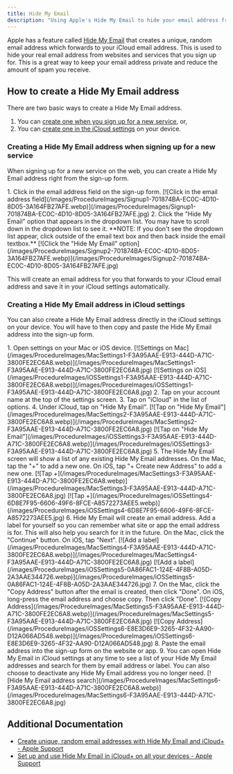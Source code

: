 ```yaml
---
title: Hide My Email
description: "Using Apple's Hide My Email to hide your email address from websites"
---
```



Apple has a feature called [Hide My Email](https://support.apple.com/en-us/102548) that creates a unique, random email address which forwards to your iCloud email address. This is used to hide your real email address from websites and services that you sign up for. This is a great way to keep your email address private and reduce the amount of spam you receive.

## How to create a Hide My Email address

There are two basic ways to create a Hide My Email address.

1. You can [create one when you sign up for a new service](#creating-a-hide-my-email-address-when-signing-up-for-a-new-service), or,
2. You can [create one in the iCloud settings](#creating-a-hide-my-email-address-in-icloud-settings) on your device.

### Creating a Hide My Email address when signing up for a new service

When signing up for a new service on the web, you can create a Hide My Email address right from the sign-up form.

<Steps>
  1. Click in the email address field on the sign-up form. [![Click in the email
  address
  field](/images/ProcedureImages/Signup1-701874BA-EC0C-4D10-8D05-3A164FB27AFE.webp)](/images/ProcedureImages/Signup1-701874BA-EC0C-4D10-8D05-3A164FB27AFE.jpg)
  2. Click the "Hide My Email" option that appears in the dropdown list. You may
  have to scroll down in the dropdown list to see it. **NOTE: If you don't see
  the dropdown list appear, click outside of the email text box and then back
  inside the email textbox.** [![Click the "Hide My Email"
  option](/images/ProcedureImages/Signup2-701874BA-EC0C-4D10-8D05-3A164FB27AFE.webp)](/images/ProcedureImages/Signup2-701874BA-EC0C-4D10-8D05-3A164FB27AFE.jpg)
</Steps>

This will create an email address for you that forwards to your iCloud email address and save it in your iCloud settings automatically.

### Creating a Hide My Email address in iCloud settings

You can also create a Hide My Email address directly in the iCloud settings on your device. You will have to then copy and paste the Hide My Email address into the sign-up form.

<Steps>
  1. Open settings on your Mac or iOS device. [![Settings on
  Mac](/images/ProcedureImages/MacSettings1-F3A95AAE-E913-444D-A71C-3800FE2EC6A8.webp)](/images/ProcedureImages/MacSettings1-F3A95AAE-E913-444D-A71C-3800FE2EC6A8.jpg)
  [![Settings on
  iOS](/images/ProcedureImages/iOSSettings1-F3A95AAE-E913-444D-A71C-3800FE2EC6A8.webp)](/images/ProcedureImages/iOSSettings1-F3A95AAE-E913-444D-A71C-3800FE2EC6A8.jpg)
  2. Tap on your account name at the top of the settings screen. 3. Tap on
  "iCloud" in the list of options. 4. Under iCloud, tap on "Hide My Email".
  [![Tap on "Hide My
  Email"](/images/ProcedureImages/MacSettings2-F3A95AAE-E913-444D-A71C-3800FE2EC6A8.webp)](/images/ProcedureImages/MacSettings2-F3A95AAE-E913-444D-A71C-3800FE2EC6A8.jpg)
  [![Tap on "Hide My
  Email"](/images/ProcedureImages/iOSSettings3-F3A95AAE-E913-444D-A71C-3800FE2EC6A8.webp)](/images/ProcedureImages/iOSSettings3-F3A95AAE-E913-444D-A71C-3800FE2EC6A8.jpg)
  5. The Hide My Email screen will show a list of any existing Hide My Email
  addresses. On the Mac, tap the "+" to add a new one. On iOS, tap "+ Create new
  Address" to add a new one. [![Tap
  +](/images/ProcedureImages/MacSettings3-F3A95AAE-E913-444D-A71C-3800FE2EC6A8.webp)](/images/ProcedureImages/MacSettings3-F3A95AAE-E913-444D-A71C-3800FE2EC6A8.jpg)
  [![Tap
  +](/images/ProcedureImages/iOSSettings4-6D8E7F95-6606-49F6-8FCE-A8572273AEE5.webp)](/images/ProcedureImages/iOSSettings4-6D8E7F95-6606-49F6-8FCE-A8572273AEE5.jpg)
  6. Hide My Email will create an email address. Add a label for yourself so you
  can remember what site or app the email address is for. This will also help
  you search for it in the future. On the Mac, click the "Continue" button. On
  iOS, tap "Next". [![Add a
  label](/images/ProcedureImages/MacSettings4-F3A95AAE-E913-444D-A71C-3800FE2EC6A8.webp)](/images/ProcedureImages/MacSettings4-F3A95AAE-E913-444D-A71C-3800FE2EC6A8.jpg)
  [![Add a
  label](/images/ProcedureImages/iOSSettings5-0A86FAC1-124E-4F8B-A05D-2A3AAE344726.webp)](/images/ProcedureImages/iOSSettings5-0A86FAC1-124E-4F8B-A05D-2A3AAE344726.jpg)
  7. On the Mac, click the "Copy Address" button after the email is created,
  then click "Done". On iOS, long-press the email address and choose copy. Then
  click "Done". [![Copy
  Address](/images/ProcedureImages/MacSettings5-F3A95AAE-E913-444D-A71C-3800FE2EC6A8.webp)](/images/ProcedureImages/MacSettings5-F3A95AAE-E913-444D-A71C-3800FE2EC6A8.jpg)
  [![Copy
  Address](/images/ProcedureImages/iOSSettings6-E8E3D6E9-3265-4F32-AA90-D12A066AD548.webp)](/images/ProcedureImages/iOSSettings6-E8E3D6E9-3265-4F32-AA90-D12A066AD548.jpg)
  8. Paste the email address into the sign-up form on the website or app. 9. You
  can open Hide My Email in iCloud settings at any time to see a list of your
  Hide My Email addresses and search for them by email address or label. You can
  also choose to deactivate any Hide My Email address you no longer need.
  [![Hide My Email address
  search](/images/ProcedureImages/MacSettings6-F3A95AAE-E913-444D-A71C-3800FE2EC6A8.webp)](/images/ProcedureImages/MacSettings6-F3A95AAE-E913-444D-A71C-3800FE2EC6A8.jpg)
</Steps>

## Additional Documentation

- [Create unique, random email addresses with Hide My Email and iCloud+ - Apple Support](https://support.apple.com/guide/icloud/what-you-can-do-with-icloud-and-hide-my-email-mme38e1602db/1.0/icloud/1.0)
- [Set up and use Hide My Email in iCloud+ on all your devices - Apple Support](https://support.apple.com/guide/icloud/set-up-hide-my-email-mm9d9012c9e8/1.0/icloud/1.0)
